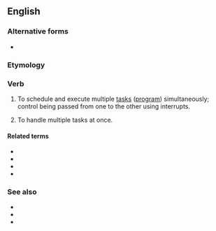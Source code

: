 ==English==

===Alternative forms===
* {{l|en|multi-task}}

===Etymology===
{{prefix|en|multi|task}}

===Verb===
{{en-verb}}

# {{lb|en|computing}} To schedule and execute multiple [[task]]s ([[program]]) simultaneously; control being passed from one to the other using interrupts.
# {{lb|en|figuratively|of a person}} To handle multiple tasks at once.

====Related terms====
* {{l|en|multitasker}}
* {{l|en|multitasking}}
* {{l|en|monotask}}
* {{l|en|multishirk}}

===See also===
* {{pedia}}
* {{pedia|Human multitasking}}
* {{pedia|Computer multitasking}}